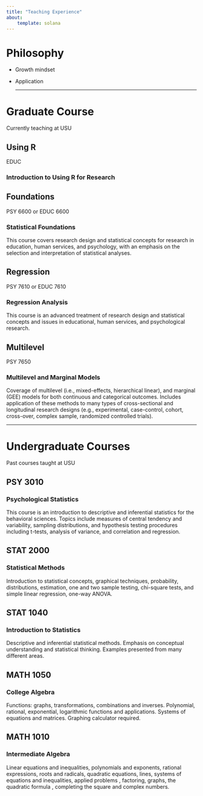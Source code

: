 ```yaml
---
title: "Teaching Experience"
about: 
    template: solana
---
```


# Philosophy

-   Growth mindset

-   Application

    ------------------------------------------------------------------------

# Graduate Course

Currently teaching at USU

::: {.panel-tabset .nav-pills}
## Using R

EDUC

### Introduction to Using R for Research

## Foundations

PSY 6600 or EDUC 6600

### Statistical Foundations

This course covers research design and statistical concepts for research in education, human services, and psychology, with an emphasis on the selection and interpretation of statistical analyses.

## Regression

PSY 7610 or EDUC 7610

### Regression Analysis

This course is an advanced treatment of research design and statistical concepts and issues in educational, human services, and psychological research.

## Multilevel

PSY 7650

### Multilevel and Marginal Models

Coverage of multilevel (i.e., mixed-effects, hierarchical linear), and marginal (GEE) models for both continuous and categorical outcomes. Includes application of these methods to many types of cross-sectional and longitudinal research designs (e.g., experimental, case-control, cohort, cross-over, complex sample, randomized controlled trials).
:::

------------------------------------------------------------------------

# Undergraduate Courses

Past courses taught at USU

::: {.panel-tabset .nav-pills}
## PSY 3010

### Psychological Statistics

This course is an introduction to descriptive and inferential statistics for the behavioral sciences. Topics include measures of central tendency and variability, sampling distributions, and hypothesis testing procedures including t-tests, analysis of variance, and correlation and regression.

## STAT 2000

### Statistical Methods

Introduction to statistical concepts, graphical techniques, probability, distributions, estimation, one and two sample testing, chi-square tests, and simple linear regression, one-way ANOVA.

## STAT 1040

### Introduction to Statistics

Descriptive and inferential statistical methods. Emphasis on conceptual understanding and statistical thinking. Examples presented from many different areas.

## MATH 1050

### College Algebra

Functions: graphs, transformations, combinations and inverses. Polynomial, rational, exponential, logarithmic functions and applications. Systems of equations and matrices. Graphing calculator required.

## MATH 1010

### Intermediate Algebra

Linear equations and inequalities, polynomials and exponents, rational expressions, roots and radicals, quadratic equations, lines, systems of equations and inequalities, applied problems , factoring, graphs, the quadratic formula , completing the square and complex numbers.
:::
